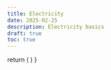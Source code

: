 ```yaml
---
title: Electricity
date: 2025-02-25
description: Electricity basics
draft: true
toc: true
---
```




  return (
    <style>
      {`
      .details-bordered {
        border-left: 1px solid;
        padding: 10px;
        border-top: 1px solid;
        border-top-left-radius: 10px;
        border-top-right-radius: 10px;
        border-bottom-left-radius: 10px;
      }
      .details-bordered summary *{
        margin: 0;
      }
      `}
    </style>
  )
}

<Style />


# Introduction

## **Electricity**

Electricity is the set of physical phenomena associated with the presence and flow of electric charge. It is a form of energy that comes in positive and negative forms, that occur naturally (as in lightning), or is produced (as in a generator).

## **Electric Circuit**

An electric circuit is a closed path in which electrons from a voltage or current source flow. The electrons flow from the negative side of the voltage source, through the circuit, and back to the positive side of the voltage source.

## Electrical Dipoles

### Definition

A dipole is a portion of a circuit between two terminals (dipole).

### Characteristics of a Dipole

It is the graphical representation of the relationship between the current $ i $ (passing through the dipole) and the voltage $ u $ (at its terminals).


<div class="supercenter">

| **Linear Dipole**                                      |                      **Non-linear Dipole**                     |
|--------------------------------------------------------|----------------------------------------------------------------|
| straight line                                          | non-straight line                                              |
| <Image src={linear} alt="Linear Dipole" width={200} /> | <Image src={non_linear} alt="Non-linear Dipole" width={200} /> |

</div>

### Generator Dipole vs Receptor Dipole


<div class="supercenter">


| **Generator Dipole** | **Receptor Dipole** |
|----------------------|----------------------|
| A dipole is a generator when it supplies energy to the circuit it is connected to. <br/> The current exits from the positive side. <br/> The arrows representing voltage and current are in the **same** direction. | A dipole is a receptor when it consumes energy. <br/> The positive side of the dipole is the one through which the current enters. <br/> The arrows representing voltage and current are in **opposite** directions. |
| <Image src={dipole_generator} alt="Generator Dipole" width={200} /> | <Image src={dipole_receptor} alt="Receptor Dipole" width={200} /> |

</div>

### **The Four Quadrants of a characteristic**

<div class="supercenter">

| $ U > 0, I < 0 $ <br/> **Generator Dipole** | $ U > 0, I > 0 $ <br/> **Receptor Dipole**   |
|---------------------------------------------|----------------------------------------------|
| $ U < 0, I < 0 $ <br/> **Receptor Dipole**  | $ U < 0, I > 0 $ <br/> **Generator Dipole**  |


</div>


## **Common Passive Dipole**

<details class="details-bordered">

<summary>

### **Resistor**

</summary>

#### **Definition**

A resistor is a passive linear dipole such that the voltage across its terminals is proportional to the current passing through it.

#### **Symbol**



<div class="supercenter">

<Image src={resistor_iec} alt="Resistor IEC" width={200} />

or

<Image src={resistor_ieee} alt="Resistor IEEE" width={200} />

</div>

#### **Resitance value**


<div class="supercenter">
  <Image src={resistor_annotated} alt="Inductance" width={300} />
</div>


The resistance unit is the [Ohm](https://en.wikipedia.org/wiki/Ohm) ($ \Omega $). It can also be defined with [Siemens](https://en.wikipedia.org/wiki/Siemens_(unit)) ($ S $) as the reciprocal of the resistance.

```math
\Omega = \frac{1}{S}
```

#### **Formulas**


```math
U = R \times I
```

where:
- $ U $: voltage in Volts (V)
- $ I $: current in Amperes (A)
- $ R $: resistance in Ohms ($ \Omega $)

Or using the conductance:

```math
I = G \times U
```

where:
- $ G = \frac{1}{R} $ is the conductance in Siemens (S)


The resistance of a wire-like conductor with a uniform cross-section is given by:

```math
R = \rho \times \frac{l}{A}
```

where:
- $ \rho $: resistivity of the material ($ \Omega.m $)
- $ l $: length of the wire (m)
- $ A $: cross-sectional area of the wire (m²)

#### **Series Connection**


<div class="supercenter">

<Image src={resistor_series} alt="Resistors in Series" width={500} />

</div>

A circuit composed of multiple resistors connected in series can be reduced to a single equivalent resistance $ R_e $, given by:

```math
R_e = R_1 + R_2 + \dots + R_n
```

<div class="supercenter">

<Image src={resistor_series_equivalent} alt="Resistors in Series" width={200} />

</div>

#### **Parallel Connection**


<div class="supercenter">

<Image src={resistor_parallel} alt="Resistors in Parallel" width={320} />

</div>

A circuit composed of multiple resistors connected in parallel can be reduced to a single equivalent resistance $ R_e $, given by:

```math
\frac{1}{R_e} = \frac{1}{R_1} + \frac{1}{R_2} + \dots + \frac{1}{R_n}
```


<div class="supercenter">

<Image src={resistor_parallel_equivalent} alt="Resistors in Parallel" width={200} />

</div>


<blockquote>

#### **Formula for two resistors in parallel**

For two resistors:

```math
\frac{1}{R_e} = \frac{1}{R_1} + \frac{1}{R_2}
```

The formula can be simplified to:

```math
R_e = \frac{R_1 * R_2}{R_1 + R_2}
```

<details>
<summary>Details</summary>

```math
\frac{1}{R_e} = \frac{1}{R_1} + \frac{1}{R_2}
```

```math
\frac{1}{R_e} * (R_1 * R_2) = (\frac{1}{R_1} + \frac{1}{R_2}) * (R_1 * R_2)
```

```math
\frac{R_1 * R_2}{R_e} = \frac{R_1 * R_2}{R_1} + \frac{R_1 * R_2}{R_2}
```

```math
\frac{R_1 * R_2}{R_e} = R_2 + R_1
```

```math
\frac{1}{R_e} = \frac{R_2 + R_1}{R_1 * R_2}
```

```math
R_e = \frac{R_1 * R_2}{R_2 + R_1} = \frac{R_1 * R_2}{R_1 + R_2}
```

</details>

</blockquote>

</details>

<details class="details-bordered">
<summary>

### Inductance

</summary>

#### **Definition**

An inductance is a passive linear dipole such that the voltage across its terminals is proportional to the derivative of the current passing through it.

#### **Symbol**


<div class="supercenter">
  <Image src={inductance} alt="Inductance" width={200} />
</div>


- Inductance $ L $ is measured in [Henry (H)](https://en.wikipedia.org/wiki/Henry_(unit))
- Typical range: $ [ 1 \mu \text{H} ; 100 \text{mH} ] $


#### **Formula**


<div class="supercenter">
  <Image src={inductance_annotated} alt="Inductance" width={300} />
</div>

Voltage-Current Relationship

```math
U_{AB}(t) = L \frac{\mathrm{d} i_{AB}(t)}{\mathrm{d} t}
```

</details>

<details class="details-bordered">
<summary>

### Capacitor

</summary>

#### **Definition**

A capacitor is a passive linear dipole such that the current passing through it is proportional to the derivative of the voltage across its terminals.

#### **Symbol**


<div class="supercenter">
  <Image src={capacitor} alt="Capacitor" width={100} />
</div>

- Capacitance $ C $ is measured in [Farads (F)](https://en.wikipedia.org/wiki/Farad)
- Typical range: $ [ 1 \text{pF} ; 100 \mu \text{F} ] $

#### **Formula**


<div class="supercenter">
  <Image src={capacitor_annotated} alt="Capacitor" width={200} />
</div>


- **Charge Relationship:**

```math
i_{AB} = C \frac{\mathrm{d} U_{AB}}{\mathrm{d} t}
```

</details>


## Electrical Energy Sources

Electrical energy sources are devices that provide electrical energy to a circuit.

### Ideal energy sources

Ideal energy sources don't have an internal resistance.


<div class="supercenter">

| **Voltage** | **Current** |
|-----------|----------|
|<Image src={voltage_source_ideal} title="Ideal voltage source" alt="Ideal voltage source" width={200}/>| <Image src={current_source_ideal} title="Ideal current source" alt="Ideal current source" width={200}/> |

</div>

### Real energy sources

Real energy sources have an internal resistance.


<div class="supercenter">

| **Voltage** | **Current** |
|-----------|----------|
| <Image src={voltage_source_real} title="Real voltage source" alt="Real voltage source" width={200}/> | <Image src={current_source_real} title="Real current source" alt="Real current source" width={200}/> |

</div>

Symbol for a battery:


<div class="supercenter">
  <Image src={battery} alt="Battery" width={200} />
</div>


## Ground (Reference Potential)

Every point in an electrical circuit has an electric potential relative to a reference voltage \( V \). The ground is considered to have a potential of zero.

### **Symbol**


<div class="supercenter">
  <Image src={ground} alt="Ground" width={100} />
</div>



# Electrical Circuits in Direct Current (DC)

The current is the same at all points in the circuit

## Equivalent Electrical Diagram of Passive Elements


<div class="supercenter">

| **Element**  | **In direct current** |
|--------------------------------------------------------------------------------|-----------------|
| Resistor <br/> <Image src={resistor_iec} alt="Resistor IEEE" width={200} />   | $ U = RI $ <br/>  <Image src={resistor_iec} alt="Resistor IEEE" width={200} />     |
| Inductance <br/> <Image src={inductance} alt="Inductance" width={200} />       | a cable <br/> <Image src={cable} alt="Capacitor" width={100} />       |
| Capacitor  <br/> <Image src={capacitor} alt="Capacitor" width={100} />         | an open circuit <br/> <Image src={open_circuit} alt="Capacitor" width={100} />|

</div>

## Basic circuits

### Voltage Divider

A voltage divider is a circuit that divides the input voltage into two or more parts.


<div class="supercenter">
  <Image src={voltage_divider} alt="Voltage Divider" width={350} />
</div>

**Formulas for voltage division:**

<Flexed>

```math
U_{\textcolor{blue}{2}} = E * \frac{R_{\textcolor{blue}{2}}}{R_1 + R_2} = \frac{R_{\textcolor{blue}{2}} * E}{R_1 + R_2}
```

```math
U_{\textcolor{blue}{1}} = E * \frac{R_{\textcolor{blue}{1}}}{R_1 + R_2} = \frac{R_{\textcolor{blue}{1}} * E}{R_1 + R_2}
```

</Flexed>

### Current Divider

A current divider is a circuit that divides the input current into two or more parts.


<div class="supercenter">
  <Image src={current_divider} alt="Current Divider" width={350} />
</div>

**Formulas for current division:**

<Flexed>

```math
I_{\textcolor{red}{2}} = \frac{R_{\textcolor{red}{1}} * I}{R_1 + R_2}
```

```math
I_{\textcolor{red}{1}} = \frac{R_{\textcolor{red}{2}} * I}{R_1 + R_2}
```

</Flexed>